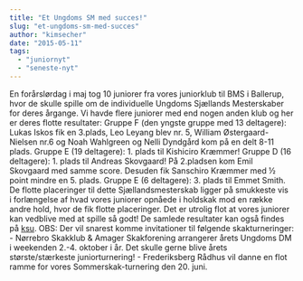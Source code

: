```yaml
---
title: "Et Ungdoms SM med succes!"
slug: "et-ungdoms-sm-med-succes"
author: "kimsecher"
date: "2015-05-11"
tags: 
  - "juniornyt"
  - "seneste-nyt"
---
```


En forårslørdag i maj tog 10 juniorer fra vores juniorklub til BMS i Ballerup, hvor de skulle spille om de individuelle Ungdoms Sjællands Mesterskaber for deres årgange. Vi havde flere juniorer med end nogen anden klub og her er deres flotte resultater: Gruppe F (den yngste gruppe med 13 deltagere): Lukas Iskos fik en 3.plads, Leo Leyang blev nr. 5, William Østergaard-Nielsen nr.6 og Noah Wahlgreen og Nelli Dyndgård kom på en delt 8-11 plads. Gruppe E (19 deltagere): 1. plads til Kishiciro Kræmmer! Gruppe D (16 deltagere): 1. plads til Andreas Skovgaard! På 2.pladsen kom Emil Skovgaard med samme score. Desuden fik Sanschiro Kræmmer med ½ point mindre en 5. plads. Gruppe E (6 deltagere): 3. plads til Emmet Smith. De flotte placeringer til dette Sjællandsmesterskab ligger på smukkeste vis i forlængelse af hvad vores juniorer opnåede i holdskak mod en række andre hold, hvor de fik flotte placeringer. Det er utrolig flot at vores juniorer kan vedblive med at spille så godt! De samlede resultater kan også findes på [ksu](http://ksu.dk/nyheder/visnyhed.aspx?id=1153). OBS: Der vil snarest komme invitationer til følgende skakturneringer: - Nørrebro Skakklub & Amager Skakforening arrangerer årets Ungdoms DM i weekenden 2.-4. oktober i år. Det skulle gerne blive årets største/stærkeste juniorturnering! - Frederiksberg Rådhus vil danne en flot ramme for vores Sommerskak-turnering den 20. juni.
